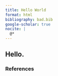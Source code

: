 ```yaml
---
title: Hello World
format: html
bibliography: bad.bib
google-scholar: true
nocite: |
  @*
---
```


## Hello.

### References

::: {#refs}
:::